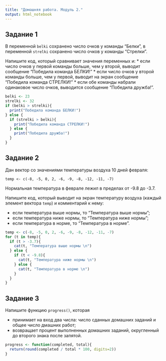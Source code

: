 ```yaml
---
title: "Домашняя работа. Модуль 2."
output: html_notebook
---
```

## Задание 1
В переменной `belki` сохранено число очков у команды "Белки", в переменной `strelki` сохранено число очков у команды "Стрелки".


Напишите код, который сравнивает значения переменных и:
* если число очков у первой команды больше, чем у второй, выводит сообщение "Победила команда БЕЛКИ!"
* если число очков у второй команды больше, чем у первой, выводит на экран сообщение "Победила команда СТРЕЛКИ!"
* если обе команды набрали одинаковое число очков, выводится сообщение "Победила дружба!".
```r
belki <- 23
strelki <- 32
if (belki > strelki){
  print("Победила команда БЕЛКИ!")
} else {
  if (strelki > belki){
    print("Победила команда СТРЕЛКИ!")
  } else {
    print("Победила дружба!")
  }
}
```
## Задание 2
Дан вектор со значениями температуры воздуха 10 дней февраля:

`temp <- c(-8, -5, 0, 2, -6, -9, -8, -12, -11, -7)`

Нормальная температура в феврале лежил в пределах от -9.8 до -3.7.


Напишите код, который выводит на экран температуру воздуха (каждый элемент вектора `temp`) и комментарий к нему:

* если температура выше нормы, то "Температура выше нормы";
* если температура ниже нормы, то "Температура ниже нормы";
* если температура в норме, то "Температура в норме".
```r
temp <- c(-8, -5, 0, 2, -6, -9, -8, -12, -11, -7)
for (t in temp){
  if (t > -3.7){
    cat(t, "Температура выше нормы \n")
  } else {
    if (t < -9.8){
      cat(t, "Температура ниже нормы \n")
    } else {
      cat(t, "Температура в норме \n")
    }
  }
}
```
## Задание 3

Напишите функцию `progress()`, которая

* принимает на вход два числа: число сданных домашних заданий и общее число дмашних работ;
* возвращает процент выполненных домашних заданий, округленный до второго знака после запятой.
```r
progress <- function(completed, total){
  return(round(completed / total * 100, digits=2))
}
```

